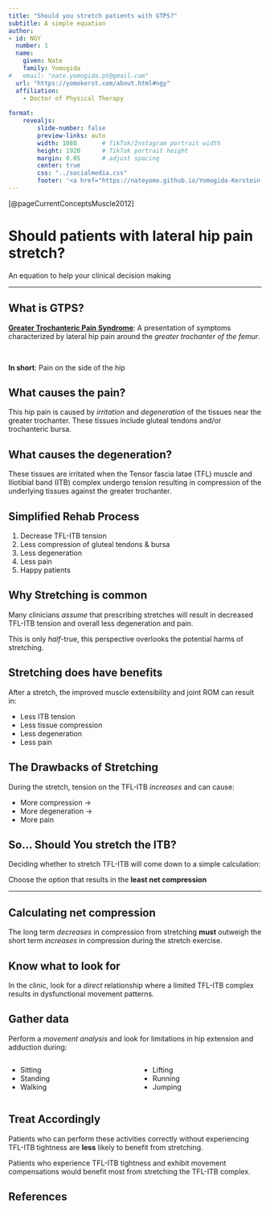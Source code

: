 ```yaml
---
title: "Should you stretch patients with GTPS?"
subtitle: A simple equation
author: 
- id: NGY
  number: 1
  name: 
    given: Nate
    family: Yomogida
#   email: "nate.yomogida.pt@gmail.com"
  url: "https://yomokerst.com/about.html#ngy"
  affiliation:
    - Doctor of Physical Therapy
  
format:
    revealjs:
        slide-number: false
        preview-links: auto
        width: 1080       # TikTok/Instagram portrait width
        height: 1920      # TikTok portrait height
        margin: 0.05      # adjust spacing
        center: true
        css: "../socialmedia.css"
        footer: '<a href="https://nateyomo.github.io/Yomogida-Kerstein-Lab/" target="_blank" style="position: fixed; bottom: 200px; left: 50%; transform: translateX(-50%);"><img src="/branding/Yomokerst/yomokerst heavy condensed black.png" alt="Logo" style="height: 40px;"></a>'
---
```


<!-- 9/20/25 GTPS -->
<!-- # Should you stretch patients with GTPS? -->
<!-- is GTPS too specific for patients -->

[@pageCurrentConceptsMuscle2012]

# Should patients with lateral hip pain stretch?

An equation to help your clinical decision making

---

## What is GTPS?

[**Greater Trochanteric Pain Syndrome**]({{< var ref-greater-trochanteric-pain-syndrome.path >}}): A presentation of symptoms characterized by lateral hip pain around the *greater trochanter of the femur*.

</br>

**In short**: Pain on the side of the hip

<!-- To understand whether or not we should stretch, we must understand the pathophysiology of *GTPS* -->


## What causes the pain?

This hip pain is caused by *irritation* and *degeneration* of the tissues near the greater trochanter.
These tissues include gluteal tendons and/or trochanteric bursa.


## What causes the degeneration?

These tissues are irritated when the Tensor fascia latae (TFL) muscle and Iliotibial band (ITB) complex undergo tension resulting in compression of the underlying tissues against the greater trochanter.

## Simplified Rehab Process

1. Decrease TFL-ITB tension
1. Less compression of gluteal tendons & bursa
1. Less degeneration
1. Less pain
1. Happy patients

## Why Stretching is common

Many clinicians *assume* that prescribing stretches will result in decreased TFL-ITB tension and overall less degeneration and pain.

This is only *half*-true, this perspective overlooks the potential harms of stretching.

## Stretching does have benefits

After a stretch, the improved muscle extensibility and joint ROM can result in:

<!-- - less ITB tension, less tissue compression, less degeneration, and less pain. -->

- Less ITB tension
- Less tissue compression
- Less degeneration
- Less pain

## The Drawbacks of Stretching

<!-- During the stretch: tension on the TFL-ITB <i>increases</i> and can cause more compression &rarr; degeneration &rarr;and pain! -->
During the stretch, tension on the TFL-ITB <i>increases</i> and can cause: 

- More compression &rarr;
- More degeneration &rarr;
- More pain


## So... Should You stretch the ITB?

Deciding whether to stretch TFL-ITB will come down to a simple calculation:

Choose the option that results in the **least net compression**

---

## Calculating net compression

The long term *decreases* in compression from stretching **must** outweigh the short term *increases* in compression during the stretch exercise.



<!-- **Costs**: Increased compressive load on the symptomatic tissues, increasing degeneration and irritation
**Benefits**: Long term decreases in compressive load on the tissues and improved biomechanics of functional activities -->


## Know what to look for

In the clinic, look for a *direct* relationship where a limited TFL-ITB complex results in dysfunctional movement patterns.

## Gather data

Perform a *movement analysis* and look for limitations in hip extension and adduction during:

::: {.columns}
::: {.column}
- Sitting
- Standing
- Walking
:::

::: {.column}
- Lifting
- Running
- Jumping
:::
:::

## Treat Accordingly

Patients who can perform these activities correctly without experiencing TFL-ITB tightness are **less** likely to benefit from stretching.
<!-- Patients who do not display TFL-ITB limitations during movement are *less* likely to benefit from stretching. -->
<!-- Continue to explore other avenues to deficits, such as lumbopelvic stabilization. -->

Patients who experience TFL-ITB tightness and exhibit movement compensations would benefit most from stretching the TFL-ITB complex.





<!-- ## Dosage

Even when stretching is indicated, it should still be prescribed only to patients who are asymptomatic during and after stretching [@pageCurrentConceptsMuscle2012]. -->

## References

::: {#refs}
:::